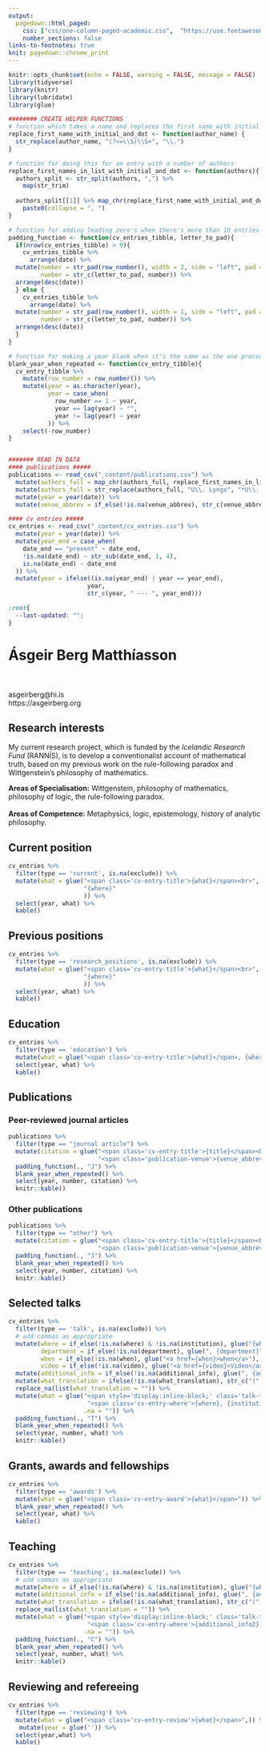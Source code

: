 ```yaml
---
output:
  pagedown::html_paged:
    css: ["css/one-column-paged-academic.css",  "https://use.fontawesome.com/releases/v5.7.2/css/all.css"]
    number_sections: false
links-to-footnotes: true
knit: pagedown::chrome_print
---
```


```r
knitr::opts_chunk$set(echo = FALSE, warning = FALSE, message = FALSE)
library(tidyverse)
library(knitr)
library(lubridate)
library(glue)

######## CREATE HELPER FUNCTIONS
# function which takes a name and replaces the first name with initial and dot
replace_first_name_with_initial_and_dot <- function(author_name) {
  str_replace(author_name, "(?<=\\S)\\S+", "\\.")
}

# function for doing this for an entry with a number of authors
replace_first_names_in_list_with_initial_and_dot <- function(authors){
  authors_split <- str_split(authors, ",") %>% 
    map(str_trim)
  
  authors_split[[1]] %>% map_chr(replace_first_name_with_initial_and_dot) %>% 
    paste0(collapse = ", ")
}

# function for adding leading zero's when there's more than 10 entries
padding_function <- function(cv_entries_tibble, letter_to_pad){
  if(nrow(cv_entries_tibble) > 9){
    cv_entries_tibble %>% 
      arrange(date) %>%
  mutate(number = str_pad(row_number(), width = 2, side = "left", pad = "0"),
         number = str_c(letter_to_pad, number)) %>%
  arrange(desc(date))
  } else {
    cv_entries_tibble %>% 
      arrange(date) %>%
  mutate(number = str_pad(row_number(), width = 1, side = "left", pad = "0"),
         number = str_c(letter_to_pad, number)) %>%
  arrange(desc(date))
  }
}

# function for making a year blank when it's the same as the one preceding it
blank_year_when_repeated <- function(cv_entry_tibble){
  cv_entry_tibble %>% 
    mutate(row_number = row_number()) %>% 
    mutate(year = as.character(year),
           year = case_when(
             row_number == 1 ~ year,
             year == lag(year) ~ "",
             year != lag(year) ~ year
           )) %>% 
    select(-row_number)
}


####### READ IN DATA
#### publications #####
publications <- read_csv("_content/publications.csv") %>% 
  mutate(authors_full = map_chr(authors_full, replace_first_names_in_list_with_initial_and_dot)) %>% 
  mutate(authors_full = str_replace(authors_full, "U\\. Lyngs", "*U\\. Lyngs*")) %>%    # make my name italic
  mutate(year = year(date)) %>% 
  mutate(venue_abbrev = if_else(!is.na(venue_abbrev), str_c(venue_abbrev, ": "), "")) # make the abbrevation an empty string if NA; add a colon and a space after if it if there is one

#### cv entries #####
cv_entries <- read_csv("_content/cv_entries.csv") %>% 
  mutate(year = year(date)) %>%
  mutate(year_end = case_when(
    date_end == "present" ~ date_end,
    !is.na(date_end) ~ str_sub(date_end, 1, 4),
    is.na(date_end) ~ date_end
  )) %>%
  mutate(year = ifelse((is.na(year_end) | year == year_end),
                      year,
                      str_c(year, " --- ", year_end)))

```


```css
:root{
  --last-updated: "";
}
```


:::::: {.title-and-contact}

::: {.title}
<h1 class="title">Ásgeir Berg Matthíasson</h1>
:::

::: {.contact-info}
<br><br>
asgeirberg@hi.is  \
https://asgeirberg.org
:::

::::::

## Research interests
:::::: {.research-interests}

::: {.spacer}
:::

::: {.interests}

My current research project, which is funded by the *Icelandic Research Fund* (RANNÍS), is to develop a conventionalist account of mathematical truth, based on my previous work on the rule-following paradox and Wittgenstein's philosophy of mathematics.

**Areas of Specialisation:** Wittgenstein, philosophy of mathematics, philosophy of logic, the rule-following paradox.
<br>
<br>
**Areas of Competence:** Metaphysics, logic, epistemology,
history of analytic philosophy.

:::
::::::

<div class="cv-entries">
## Current position
```r
cv_entries %>% 
  filter(type == 'current', is.na(exclude)) %>%
  mutate(what = glue("<span class='cv-entry-title'>{what}</span><br>",
                     "{where}"
                     )) %>% 
  select(year, what) %>% 
  kable()
```

## Previous positions
```r
cv_entries %>% 
  filter(type == 'research_positions', is.na(exclude)) %>%
  mutate(what = glue("<span class='cv-entry-title'>{what}</span><br>",
                     "{where}"
                     )) %>% 
  select(year, what) %>% 
  kable()
```

## Education
```r
cv_entries %>% 
  filter(type == 'education') %>% 
  mutate(what = glue("<span class='cv-entry-title'>{what}</span>, {where}<br style='line-height:130%;'>")) %>% 
  select(year, what) %>% 
  kable()
```

\pagebreak

## Publications {.three-split}

<h3>Peer-reviewed journal articles</h3>

```r
publications %>%
  filter(type == "journal article") %>% 
  mutate(citation = glue("<span class='cv-entry-title'>{title}</span><br>",
                         "<span class='publication-venue'>{venue_abbrev}<i>{venue}</i></span>")) %>% 
  padding_function(., "J") %>% 
  blank_year_when_repeated() %>%
  select(year, number, citation) %>%
  knitr::kable()
```

<h3>Other publications</h3>

```r
publications %>%
  filter(type == "other") %>% 
  mutate(citation = glue("<span class='cv-entry-title'>{title}</span><br>",
                         "<span class='publication-venue'>{venue_abbrev}<i>{venue}</i></span>")) %>% 
  padding_function(., "J") %>% 
  blank_year_when_repeated() %>%
  select(year, number, citation) %>%
  knitr::kable()
```

## Selected talks {.three-split}

```r
cv_entries %>% 
  filter(type == 'talk', is.na(exclude)) %>% 
  # add commas as appropriate
  mutate(where = if_else(!is.na(where) & !is.na(institution), glue("{where}"), where),
         department = if_else(!is.na(department), glue(", {department}"), department),
         when = if_else(!is.na(when), glue("<a href={when}>when</a>"), ""),
         video = if_else(!is.na(video), glue("<a href={video}>Video</a>"), "")) %>%
  mutate(additional_info = if_else(!is.na(additional_info), glue(", {additional_info}"), "")) %>% 
  mutate(what_translation = ifelse(!is.na(what_translation), str_c("(", what_translation, ")"), what_translation)) %>% 
  replace_na(list(what_translation = "")) %>% 
  mutate(what = glue("<span style='display:inline-block;' class='talk-title'>{what}</span>,<br style='line-height:130%;'>",
  					  "<span class='cv-entry-where'>{where}, {institution}</span>{department}{additional_info}<br>", 
                     .na = "")) %>% 
  padding_function(., "T") %>% 
  blank_year_when_repeated() %>% 
  select(year, number, what) %>% 
  knitr::kable()


```

## Grants, awards and fellowships
```r
cv_entries %>% 
  filter(type == 'awards') %>% 
  mutate(what = glue("<span class='cv-entry-award'>{what}</span>")) %>%  
  blank_year_when_repeated() %>% 
  select(year, what) %>% 
  kable()
```

## Teaching {.three-split}

```r
cv_entries %>% 
  filter(type == 'teaching', is.na(exclude)) %>% 
  # add commas as appropriate
  mutate(where = if_else(!is.na(where) & !is.na(institution), glue("{where}"), where)) %>%
  mutate(additional_info = if_else(!is.na(additional_info), glue(", {additional_info}"), "")) %>% 
  mutate(what_translation = ifelse(!is.na(what_translation), str_c("(", what_translation, ")"), what_translation)) %>% 
  replace_na(list(what_translation = "")) %>% 
  mutate(what = glue("<span style='display:inline-block;' class='talk-title'>{what} ({when})</span><br style='line-height:130%;'>",
  					  "<span class='cv-entry-where'>{additional_info2}. </span>{department}{where}<br>", 
                     .na = "")) %>% 
  padding_function(., "C") %>% 
  blank_year_when_repeated() %>% 
  select(year, number, what) %>% 
  knitr::kable()


```

## Reviewing and refereeing
```r
cv_entries %>% 
  filter(type == 'reviewing') %>% 
  mutate(what = glue("<span class='cv-entry-review'>{what}</span>",)) %>% 
   mutate(year = glue('')) %>% 
  select(year,what) %>% 
  kable()
```

<!-- close 'cv-entries' div -->
</div>